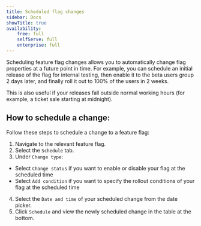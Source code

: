 ```yaml
---
title: Scheduled flag changes
sidebar: Docs
showTitle: true
availability:
    free: full
    selfServe: full
    enterprise: full
---
```


Scheduling feature flag changes allows you to automatically change flag properties at a future point in time. For example, you can schedule an initial release of the flag for internal testing, then enable it to the beta users group 2 days later, and finally roll it out to 100% of the users in 2 weeks.

This is also useful if your releases fall outside normal working hours (for example, a ticket sale starting at midnight).

## How to schedule a change:

Follow these steps to schedule a change to a feature flag:

1. Navigate to the relevant feature flag.
2. Select the `Schedule` tab.
3. Under `Change type`:
  - Select `Change status` if you want to enable or disable your flag at the scheduled time
  - Select `Add condition` if you want to specify the rollout conditions of your flag at the scheduled time
4. Select the `Date and time` of your scheduled change from the date picker.
5. Click `Schedule` and view the newly scheduled change in the table at the bottom.

<ProductScreenshot
    imageLight={ScheduledFlagChangesLight}
    imageDark={ScheduledFlagChangesDark}
    alt="Scheduled flag changes"
    classes="rounded"
/>